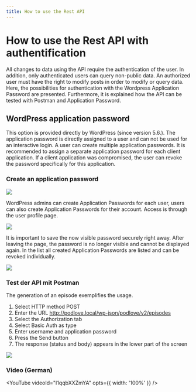 ```yaml
---
title: How to use the Rest API
---
```



# How to use the Rest API with authentification

All changes to data using the API require the authentication of the user. In addition, only authenticated users can query non-public data. 
An authorized user must have the right to modify posts in order to modify or query data. Here, the possibilities for authentication with the Wordpress 
Application Password are presented. Furthermore, it is explained how the API can be tested with Postman and Application Password. 

## WordPress application password

This option is provided directly by WordPress (since version 5.6.). The application password is directly assigned to a user and can not be used for an
interactive login. A user can create multiple application passwords. It is recommended to assign a separate application password for each client 
application. If a client application was compromised, the user can revoke the password specifically for this application.

### Create an application password

<img src="/assets/publisher/api-users.png" />

WordPress admins can create Application Passwords for each user, users can also create Application Passwords for their account. Access is through 
the user profile page.

<img src="/assets/publisher/api-application-password-create.png" />

It is important to save the now visible password securely right away. After leaving the page, the password is no longer visible and 
cannot be displayed again. In the list all created Application Passwords are listed and can be revoked individually.

<img src="/assets/publisher/api-application-password-list.png" />

### Test der API mit Postman

The generation of an episode exemplifies the usage.

1. Select HTTP method POST
2. Enter the URL http://podlove.local/wp-json/podlove/v2/episodes
3. Select the Authorization tab
4. Select Basic Auth as type
5. Enter username and application password
6. Press the Send button
7. The response (status and body) appears in the lower part of the screen

<img src="/assets/publisher/api-postman.png" />

### Video (German)

<YouTube videoId="I1qqbXXZmYA" opts={{ width: '100%' }} />
